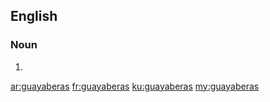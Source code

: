 ==English==

===Noun===
{{head|en}}

# {{plural of|guayabera}}

[[ar:guayaberas]]
[[fr:guayaberas]]
[[ku:guayaberas]]
[[my:guayaberas]]